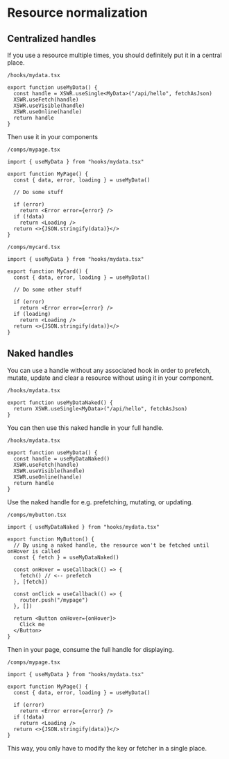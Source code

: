 # Resource normalization

## Centralized handles

If you use a resource multiple times, you should definitely put it in a central place.

`/hooks/mydata.tsx`

```tsx
export function useMyData() {
  const handle = XSWR.useSingle<MyData>("/api/hello", fetchAsJson)
  XSWR.useFetch(handle)
  XSWR.useVisible(handle)
  XSWR.useOnline(handle)
  return handle
}
```

Then use it in your components

`/comps/mypage.tsx`

```tsx
import { useMyData } from "hooks/mydata.tsx"

export function MyPage() {
  const { data, error, loading } = useMyData()

  // Do some stuff

  if (error)
    return <Error error={error} />
  if (!data)
    return <Loading />
  return <>{JSON.stringify(data)}</>
}
```

`/comps/mycard.tsx`

```tsx
import { useMyData } from "hooks/mydata.tsx"

export function MyCard() {
  const { data, error, loading } = useMyData()

  // Do some other stuff

  if (error)
    return <Error error={error} />
  if (loading)
    return <Loading />
  return <>{JSON.stringify(data)}</>
}
```

## Naked handles

You can use a handle without any associated hook in order to prefetch, mutate, update and clear a resource without using it in your component.

`/hooks/mydata.tsx`

```tsx
export function useMyDataNaked() {
  return XSWR.useSingle<MyData>("/api/hello", fetchAsJson)
}
```

You can then use this naked handle in your full handle.

`/hooks/mydata.tsx`

```tsx
export function useMyData() {
  const handle = useMyDataNaked()
  XSWR.useFetch(handle)
  XSWR.useVisible(handle)
  XSWR.useOnline(handle)
  return handle
}
```

Use the naked handle for e.g. prefetching, mutating, or updating.

`/comps/mybutton.tsx`

```tsx
import { useMyDataNaked } from "hooks/mydata.tsx"

export function MyButton() {
  // By using a naked handle, the resource won't be fetched until onHover is called
  const { fetch } = useMyDataNaked()

  const onHover = useCallback(() => {
    fetch() // <-- prefetch
  }, [fetch])

  const onClick = useCallback(() => {
    router.push("/mypage")
  }, [])

  return <Button onHover={onHover}>
    Click me
  </Button>
}
```

Then in your page, consume the full handle for displaying.

`/comps/mypage.tsx`

```tsx
import { useMyData } from "hooks/mydata.tsx"

export function MyPage() {
  const { data, error, loading } = useMyData()

  if (error)
    return <Error error={error} />
  if (!data)
    return <Loading />
  return <>{JSON.stringify(data)}</>
}
```

This way, you only have to modify the key or fetcher in a single place.
